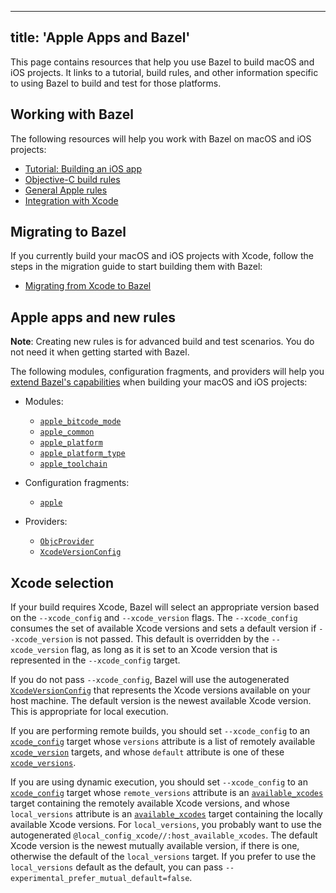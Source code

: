 
---
title: 'Apple Apps and Bazel'
---



This page contains resources that help you use Bazel to build macOS and iOS
projects. It links to a tutorial, build rules, and other information specific to
using Bazel to build and test for those platforms.

## Working with Bazel 

The following resources will help you work with Bazel on macOS and iOS projects:

*  [Tutorial: Building an iOS app](/start/ios-app)
*  [Objective-C build rules](/reference/be/objective-c)
*  [General Apple rules](https://github.com/bazelbuild/rules_apple)
*  [Integration with Xcode](/install/ide)

## Migrating to Bazel 

If you currently build your macOS and iOS projects with Xcode, follow the steps
in the migration guide to start building them with Bazel:

*  [Migrating from Xcode to Bazel](/migrate/xcode)

## Apple apps and new rules 

**Note**: Creating new rules is for advanced build and test scenarios.
You do not need it when getting started with Bazel.

The following modules, configuration fragments, and providers will help you
[extend Bazel's capabilities](/extending/concepts)
when building your macOS and iOS projects:

*  Modules:

   *  [`apple_bitcode_mode`](/rules/lib/builtins/apple_bitcode_mode)
   *  [`apple_common`](/rules/lib/toplevel/apple_common)
   *  [`apple_platform`](/rules/lib/builtins/apple_platform)
   *  [`apple_platform_type`](/rules/lib/builtins/apple_platform_type)
   *  [`apple_toolchain`](/rules/lib/builtins/apple_toolchain)

*  Configuration fragments:

   *  [`apple`](/rules/lib/fragments/apple)

*  Providers:

   *  [`ObjcProvider`](/rules/lib/providers/ObjcProvider)
   *  [`XcodeVersionConfig`](/rules/lib/providers/XcodeVersionConfig)

## Xcode selection 

If your build requires Xcode, Bazel will select an appropriate version based on
the `--xcode_config` and `--xcode_version` flags. The `--xcode_config` consumes
the set of available Xcode versions and sets a default version if
`--xcode_version` is not passed. This default is overridden by the
`--xcode_version` flag, as long as it is set to an Xcode version that is
represented in the `--xcode_config` target.

If you do not pass `--xcode_config`, Bazel will use the autogenerated
[`XcodeVersionConfig`](/rules/lib/providers/XcodeVersionConfig) that represents the
Xcode versions available on your host machine. The default version is
the newest available Xcode version. This is appropriate for local execution.

If you are performing remote builds, you should set `--xcode_config` to an
[`xcode_config`](/reference/be/objective-c#xcode_config)
target whose `versions` attribute is a list of remotely available
[`xcode_version`](/reference/be/objective-c#xcode_version)
targets, and whose `default` attribute is one of these
[`xcode_versions`](/reference/be/objective-c#xcode_version).

If you are using dynamic execution, you should set `--xcode_config` to an
[`xcode_config`](/reference/be/objective-c#xcode_config)
target whose `remote_versions` attribute is an
[`available_xcodes`](/reference/be/workspace#available_xcodes)
target containing the remotely available Xcode versions, and whose
`local_versions` attribute is an
[`available_xcodes`](/reference/be/workspace#available_xcodes)
target containing the locally available Xcode versions. For `local_versions`,
you probably want to use the autogenerated
`@local_config_xcode//:host_available_xcodes`. The default Xcode version is the
newest mutually available version, if there is one, otherwise the default of the
`local_versions` target. If you prefer to use the `local_versions` default
as the default, you can pass `--experimental_prefer_mutual_default=false`.
